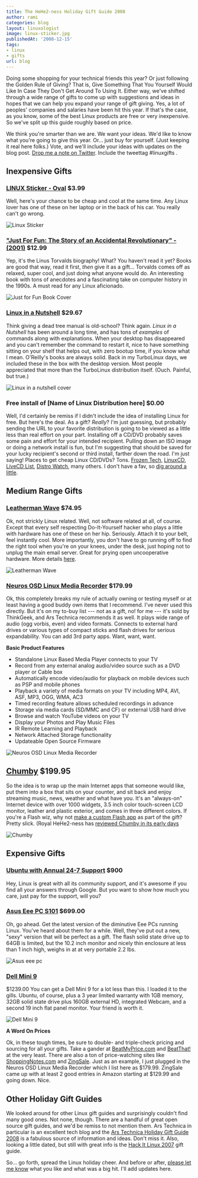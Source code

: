 ```yaml
---
title: The HeHe2-ness Holiday Gift Guide 2008
author: rami
categories: blog
layout: linuxologist
image: linux-sticker.jpg
publishedAt: '2008-12-15'
tags:
- linux
- gifts
url: blog
---
```


Doing some shopping for your technical friends this year?  Or just following the Golden Rule of Giving?  That is, Give Something That You Yourself Would Like In Case They Don't Get Around To Using It.  Either way, we've shifted through a wide range of gifts to come up with suggestions and ideas in hopes that we can help you expand your range of gift giving.  Yes, a lot of peoples' companies and salaries have been hit this year.  If that's the case, as you know, some of the best Linux products are free or very inexpensive.  So we've split up this guide roughly based on price.

We think you're smarter than we are.  We want your ideas.  We'd like to know what you're going to give this year.  Or...  just buy for yourself.  (Just keeping it real here folks.)  Vote, and we'll include your ideas with updates on the blog post.  [Drop me a note on Twitter](http://www.twitter.com/jcasman). Include the tweettag #linuxgifts .

## Inexpensive Gifts

### [LINUX Sticker - Oval](http://bumperstickers.cafepress.com/item/linux-sticker-oval/8664187) $3.99

Well, here's your chance to be cheap and cool at the same time. Any Linux lover has one of these on her laptop or in the back of his car.  You really can't go wrong.

![Linux Sticker](/assets/images/content/blog/linux-sticker.jpg)

### ["Just For Fun: The Story of an Accidental Revolutionary" - (2001)](http://www.thinkgeek.com/books/nonfiction/38b2/) $12.99

Yep, it's the Linus Torvalds biography!  What?  You haven't read it yet?  Books are good that way, read it first, *then* give it as a gift...  Torvalds comes off as relaxed, super cool, and just doing what anyone would do.  An interesting book with tons of anecdotes and a fascinating take on computer history in the 1990s.  A must read for any Linux aficionado.

![Just for Fun Book Cover](/assets/images/content/blog/just-for-fun.jpg)

### [Linux in a Nutshell](http://oreilly.com/catalog/9780596009304/) $29.67

Think giving a dead tree manual is old-school?  Think again.  *Linux in a Nutshell* has been around a long time, and has tons of *examples* of commands along with explanations.  When your desktop has disappeared and you can't remember the command to restart it, nice to have something sitting on your shelf that helps out, with zero bootup time, if you know what I mean.  O'Reilly's books are always solid.  Back in my TurboLinux days, we included these in the box with the desktop version.  Most people appreciated that more than the TurboLinux distribution itself.  (Ouch.  Painful, but true.)

![Linux in a nutshell cover](/assets/images/content/blog/linux-in-a-nutshell.jpg)

### Free install of [Name of Linux Distribution here] $0.00  

Well, I'd certainly be remiss if I didn't include the idea of installing Linux for free.  But here's the deal.  As a gift?  *Really*?  I'm just guessing, but probably sending the URL to your favorite distribution is going to be viewed as a little less than real effort on your part.  Installing off a CD/DVD probably saves some pain and effort for your intended recipient.  Pulling down an ISO image or doing a network install is fun, but I'm suggesting that should be saved for your lucky recipient's second or third install, farther down the road.  I'm just saying!  Places to get cheap Linux CD/DVDs?  Tons.  [Frozen Tech](http://www.frozentech.com/), [LinuxCD](http://www.linuxcd.org/), [LiveCD List](http://www.livecdlist.com/), [Distro Watch](http://distrowatch.com/), many others.  I don't have a fav, so [dig around a little](http://en.wikipedia.org/wiki/Comparison\_of\_Linux\_Live\_CDs).

## Medium Range Gifts

### [Leatherman Wave](http://www.llbean.com/webapp/wcs/stores/servlet/CategoryDisplay?storeId=1&catalogId=1&langId=-1&categoryId=40289&productId=669325&qs=5686472-Google\_Product\_Submit) $74.95

Ok, not strickly Linux related.  Well, not software related at all, of course.  Except that every self respecting Do-It-Yourself hacker who plays a little with hardware has one of these on her hip.  Seriously.  Attach it to your belt, feel instantly cool.  More importantly, you don't have to go running off to find the right tool when you're on your knees, under the desk, just hoping not to unplug the main email server.  Great for prying open uncooperative hardware.  More details [here](http://www.leatherman.com/multi-tools/25th-anniversary/wave.aspx).

![Leatherman Wave](/assets/images/content/blog/leatherman-wave.png)

### [Neuros OSD Linux Media Recorder](http://www.thinkgeek.com/computing/drives/8af5/) $179.99
Ok, this completely breaks my rule of actually owning or testing myself or at least having a good buddy own items that I recommend.  I've never used this directly.  But it's on my to-buy list --- not as a gift, no! for me --- it's sold by  ThinkGeek, and Ars Technica recommends it as well.  It plays wide range of audio (ogg vorbis, even) and video formats.  Connects to external hard drives or various types of compact sticks and flash drives for serious expandability.  You can add 3rd party apps.  Want, want, want.

**Basic Product Features**

* Standalone Linux Based Media Player connects to your TV
* Record from any external analog audio/video source such as a DVD player or Cable box
* Automatically encode video/audio for playback on mobile devices such as PSP and mobile phones
* Playback a variety of media formats on your TV including MP4, AVI, ASF, MP3, OGG, WMA, AC3
* Timed recording feature allows scheduled recordings in advance
* Storage via media cards (SD/MMC and CF) or external USB hard drive
* Browse and watch YouTube videos on your TV
* Display your Photos and Play Music Files
* IR Remote Learning and Playback
* Network Attached Storage functionality
* Updateable Open Source Firmware 

![Neuros OSD Linux Media Recorder](/assets/images/content/blog/neuros_osd_black.jpg)

## [Chumby]() $199.95  

So the idea is to wrap up the main Internet apps that someone would like, put them into a box that sits on your counter, and sit back and enjoy streaming music, news, weather and what have you.  It's an "always-on" Internet device with over 1000 widgets, 3.5 inch color touch-screen LCD monitor, leather and plastic exterior, and comes in three different colors.  If you're a Flash wiz, why not [make a custom Flash app](http://www.chumby.com/developers/flash) as part of the gift?  Pretty slick. (Royal HeHe2-ness has [reviewed Chumby in its early days](/2007/11/06/chumby-the-newest-gadget-on-my-wishlist)

![Chumby](/assets/images/content/blog/chlatte_front.jpg)

## Expensive Gifts

### [Ubuntu with Annual 24-7 Support](http://www.ubuntu.com/support/paid) $900  

Hey, Linux is great with all its community support, and it's awesome if you find all your answers through Google.  But you want to show how much you care, just pay for the support, will you?

### [Asus Eee PC S101](http://eeepc.asus.com/global/products101.html) $699.00

Oh, go ahead.  Get the latest version of the diminutive Eee PCs running Linux.  You've heard about them for a while.  Well, they've put out a new, "sexy" version that will be perfect as a gift.  The flash solid state drive up to 64GB is limited, but the 10.2 inch monitor and nicely thin enclosure at less than 1 inch high, weighs in at at very portable 2.2 lbs.

![Asus eee pc](/assets/images/content/blog/eee-pc-holiday.jpg)

### [Dell Mini 9]() 

$1239.00  You can get a Dell Mini 9 for a lot less than this.  I loaded it to the gills.  Ubuntu, of course, plus a 3 year limited warranty with 1GB memory, 32GB solid state drive plus 160GB external HD, integrated Webcam, and a second 19 inch flat panel monitor.  Your friend is worth it.

![Dell Mini 9](/assets/images/content/blog/inspn_mini_9_black_sunset.jpg)

**A Word On Prices**

Ok, in these tough times, be sure to double- and triple-check pricing and sourcing for all your gifts.  Take a gander at [BeatMyPrice.com](http://www.beatmyprice.com/) and [BeatThat!](http://beatthat.com) at the very least.  There are also a ton of price-watching sites like [ShoppingNotes.com](http://shoppingnotes.com) and [ZingSale](http:/zingsale.com).  Just as an example, I just plugged in the Neuros OSD Linux Media Recorder which I list here as $179.99\.  ZingSale came up with at least 2 good entries in Amazon starting at $129.99 and going down.  Nice.

## Other Holiday Gift Guides

We looked around for other Linux gift guides and surprisingly couldn't find many good ones.  Not none, though.  There are a handful of great open source gift guides, and we'd be remiss to not mention them.  Ars Technica in particular is an excellent tech blog and the [Ars Technica Holiday Gift Guide 2008](http://arstechnica.com/guides/buyer/holiday-gift-guide-2008.ars/13) is a fabulous source of information and ideas.  Don't miss it.  Also, looking a little dated, but still with great info is the [Hack It Linux 2007](http://www.hackitlinux.com/50226711/what\_christmas\_gift\_to\_give\_to\_a\_linux\_geek.php) gift guide.

So... go forth, spread the Linux holiday cheer.  And before or after, [please let me know](http://twitter.com/jcasman) what you like and what was a big hit.  I'll add updates here.
